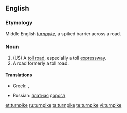 ==English==

===Etymology===
Middle English ''[[turnpyke]]'', a spiked barrier across a road.

===Noun===
{{en-noun}}

# (US) A [[toll road]], especially a toll [[expressway]].
# A road formerly a toll road.

====Translations====
{{trans-top|A toll road, especially a toll expressway}}
* Greek: {{t+|el|αυτοκινητόδρομος|m|tr=aftokinitóðromos}},  {{t+|el|διόδια|n|p|tr=ðióðia}}
{{trans-mid}}
* Russian: [[платный|платная]] [[дорога]] {{f}}
{{trans-bottom}}

[[et:turnpike]]
[[ru:turnpike]]
[[ta:turnpike]]
[[te:turnpike]]
[[vi:turnpike]]